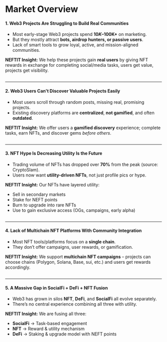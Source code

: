# Market Overview

#### 1. **Web3 Projects Are Struggling to Build Real Communities**

* Most early-stage Web3 projects spend **$10K–$100K+** on marketing.
* But they mostly attract **bots, airdrop hunters, or passive users**.
* Lack of smart tools to grow loyal, active, and mission-aligned communities.



**NEFTIT Insight:** We help these projects gain **real users** by giving NFT rewards in exchange for completing social/media tasks, users get value, projects get visibility.

<figure><img src="https://2129278844-files.gitbook.io/~/files/v0/b/gitbook-x-prod.appspot.com/o/spaces%2FLMbEt1qx1J9eQQE1Xx8F%2Fuploads%2FYbu1aSBfWST6gMLgKYUA%2Fda55135b-3ed4-4963-ac7e-64c3d1dec672.png?alt=media&#x26;token=b66178ad-a45d-45ad-91d3-24239838b094" alt=""/><figcaption/></figure>

***

#### 2. **Web3 Users Can't Discover Valuable Projects Easily**

* Most users scroll through random posts, missing real, promising projects.
* Existing discovery platforms are **centralized**, **not gamified**, and often **outdated**.



**NEFTIT Insight:** We offer users a **gamified discovery** experience; complete tasks, earn NFTs, and discover gems _before others_.

<figure><img src="https://2129278844-files.gitbook.io/~/files/v0/b/gitbook-x-prod.appspot.com/o/spaces%2FLMbEt1qx1J9eQQE1Xx8F%2Fuploads%2Fg0hdHB6DwwPekS1xHKS8%2F5403aefa-e302-42be-9280-293b94dfaadd.png?alt=media&#x26;token=a5668fb9-c3ab-4c71-adde-381aa9220d56" alt=""/><figcaption/></figure>

***

#### 3. **NFT Hype Is Decreasing Utility Is the Future**

* Trading volume of NFTs has dropped over **70%** from the peak (source: CryptoSlam).
* Users now want **utility-driven NFTs**, not just profile pics or hype.



**NEFTIT Insight:** Our NFTs have layered utility:

* Sell in secondary markets
* Stake for NEFT points
* Burn to upgrade into rare NFTs
* Use to gain exclusive access (OGs, campaigns, early alpha)

<figure><img src="https://2129278844-files.gitbook.io/~/files/v0/b/gitbook-x-prod.appspot.com/o/spaces%2FLMbEt1qx1J9eQQE1Xx8F%2Fuploads%2F0u28SJNnk03P6KdCa37T%2FJan.png?alt=media&#x26;token=91edc459-604f-4f91-b509-3be8bf9e8c07" alt=""/><figcaption/></figure>

***

#### 4. **Lack of Multichain NFT Platforms With Community Integration**

* Most NFT tools/platforms focus on a **single chain**.
* They don’t offer campaigns, user rewards, or gamification.



**NEFTIT Insight:** We support **multichain NFT campaigns** – projects can choose chains (Polygon, Solana, Base, sui, etc.) and users get rewards accordingly.

<figure><img src="https://2129278844-files.gitbook.io/~/files/v0/b/gitbook-x-prod.appspot.com/o/spaces%2FLMbEt1qx1J9eQQE1Xx8F%2Fuploads%2Fur1OWDQbo7sDEc80FIHd%2FWhatsApp%20Image%202025-06-15%20at%2018.02.24_5fcfa9d8.jpg?alt=media&#x26;token=b9e3b656-1825-4259-9f8f-a75c9ffd475b" alt=""/><figcaption/></figure>

***

#### 5. **A Massive Gap in SocialFi + DeFi + NFT Fusion**

* Web3 has grown in silos **NFT**, **DeFi**, and **SocialFi** all evolve separately.
* There’s no central experience combining all three with utility.



**NEFTIT Insight:** We are fusing all three:

* **SocialFi** → Task-based engagement
* **NFT** → Reward & utility mechanism
* **DeFi** → Staking & upgrade model with NEFT points

<figure><img src="https://2129278844-files.gitbook.io/~/files/v0/b/gitbook-x-prod.appspot.com/o/spaces%2FLMbEt1qx1J9eQQE1Xx8F%2Fuploads%2F11sfZeoW81VE74zncHHh%2FWhatsApp%20Image%202025-06-15%20at%2018.19.42_2fd166d1.jpg?alt=media&#x26;token=7ac188ff-c483-4b84-8abb-ad8361aa6592" alt=""/><figcaption/></figure>
